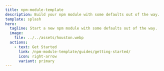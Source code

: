 ```yaml
---
title: npm-module-template
description: Build your npm module with some defaults out of the way.
template: splash
hero:
  tagline: Start a new npm module with some defaults out of the way.
  image:
    file: ../../assets/houston.webp
  actions:
    - text: Get Started
      link: /npm-module-template/guides/getting-started/
      icon: right-arrow
      variant: primary
---
```



[//]: # (import { Card, CardGrid } from '@astrojs/starlight/components';)

[//]: # ()
[//]: # (## Next steps)

[//]: # ()
[//]: # (<CardGrid stagger>)

[//]: # (	<Card title="Update content" icon="pencil">)

[//]: # (		Edit `src/content/docs/index.mdx` to see this page change.)

[//]: # (	</Card>)

[//]: # (	<Card title="Add new content" icon="add-document">)

[//]: # (		Add Markdown or MDX files to `src/content/docs` to create new pages.)

[//]: # (	</Card>)

[//]: # (	<Card title="Configure your site" icon="setting">)

[//]: # (		Edit your `sidebar` and other config in `astro.config.mjs`.)

[//]: # (	</Card>)

[//]: # (	<Card title="Read the docs" icon="open-book">)

[//]: # (		Learn more in [the Starlight Docs]&#40;https://starlight.astro.build/&#41;.)

[//]: # (	</Card>)

[//]: # (</CardGrid>)
